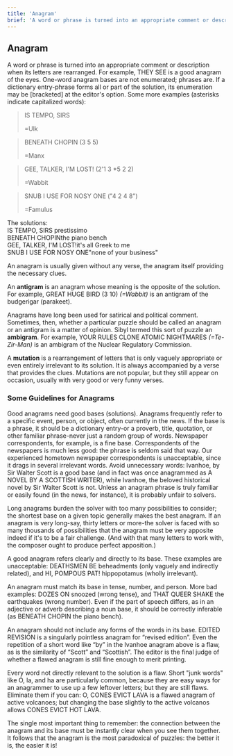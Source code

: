```yaml
---
title: 'Anagram'
brief: 'A word or phrase is turned into an appropriate comment or description when its letters are rearranged.'
---
```


## Anagram

A word or phrase is turned into an appropriate comment or description when its letters are rearranged. For example, <Example>THEY SEE</Example> is a good anagram of <Example>the eyes</Example>. One-word anagram bases are not enumerated; phrases are. If a dictionary entry-phrase forms all or part of the solution, its enumeration may be [bracketed] at the editor's option. Some more examples (asterisks indicate capitalized words):

<blockquote>
IS TEMPO, SIRS

=Ulk
</blockquote>

<blockquote>
BENEATH CHOPIN (3 5 5)

=Manx
</blockquote>

<blockquote>
GEE, TALKER, I'M LOST! (2'1 3 *5 2 2)

=Wabbit
</blockquote>

<blockquote>
SNUB I USE FOR NOSY ONE ("4 2 4 8")

=Famulus
</blockquote>

The solutions:<br/>
<Example><Step>IS TEMPO, SIRS</Step> <Finally>prestissimo</Finally></Example><br/>
<Example><Step>BENEATH CHOPIN</Step><Finally>the piano bench</Finally></Example><br/>
<Example><Step>GEE, TALKER, I'M LOST!</Step><Finally>it's all Greek to me</Finally></Example><br/>
<Example><Step>SNUB I USE FOR NOSY ONE</Step><Finally>"none of your business"</Finally></Example>

An anagram is usually given without any verse, the anagram itself providing the necessary clues.

An **antigram** is an anagram whose meaning is the opposite of the solution. For example, <Example>GREAT HUGE
BIRD (3 10) <cite>(=Wabbit)</cite></Example> is an antigram of <Example>the budgerigar</Example> (parakeet).

Anagrams have long been used for satirical and political comment. Sometimes, then, whether a particular puzzle should be called an anagram or an antigram is a matter of opinion. Sibyl termed this sort of puzzle an **ambigram**.
For example, <Example>YOUR RULES CLONE ATOMIC NIGHTMARES <cite>(=Te-Zir-Man)</cite></Example> is an ambigram of <Example>the Nuclear Regulatory Commission</Example>.

A **mutation** is a rearrangement of letters that is only vaguely appropriate or even entirely irrelevant to its solution. It is always accompanied by a verse that provides the clues. Mutations are not popular, but they still appear on occasion, usually with very good or very funny verses.

### Some Guidelines for Anagrams

Good anagrams need good bases (solutions). Anagrams frequently refer to a specific event, person, or object, often currently in the news. If the base is a phrase, it should be a dictionary entry-or a proverb, title, quotation, or other familiar phrase-never just a random group of words. <Example>Newspaper correspondents</Example>, for example, is a fine base. <Example caution>Correspondents of the newspapers</Example> is much less good: the phrase is seldom said that way. <Example bad>Our experienced hometown newspaper correspondents</Example> is unacceptable, since it drags in several irrelevant words. Avoid unnecessary words: <Example>Ivanhoe, by Sir Walter Scott</Example> is a good base (and in fact was once anagrammed as <Example>A NOVEL BY A SCOTTISH WRITER</Example>), while <Example bad>Ivanhoe, the beloved historical novel by Sir Walter Scott</Example> is not. Unless an anagram phrase is truly familiar or easily found (in the news, for instance), it is probably unfair to solvers.

Long anagrams burden the solver with too many possibilities to consider; the shortest base on a given topic generally makes the best anagram. If an anagram is very long-say, thirty letters or more-the solver is faced with so many thousands of possibilities that the anagram must be very apposite indeed if it's to be a fair challenge. (And with that many letters to work with, the composer ought to produce perfect apposition.)

A good anagram refers clearly and directly to its base. These examples are unacceptable: <Example bad><Step>DEATHSMEN BE</Step> <Finally>beheadments</Finally></Example> (only vaguely and indirectly related), and
<Example bad><Step>HI, POMPOUS PAT!</Step> <Finally>hippopotamus</Finally></Example> (wholly
irrelevant).

An anagram must match its base in tense, number, and person. More bad examples: <Example bad><Step>DOZES ON</Step> <Finally>snoozed</Finally></Example> (wrong tense), and <Example bad><Step>THAT QUEER SHAKE</Step> <Finally>the earthquakes</Finally></Example> (wrong number). Even if the part of speech differs, as in an adjective or adverb describing a noun base, it should be correctly inferable (as <Example><Step>BENEATH CHOPIN</Step> <Finally>the piano bench</Finally></Example>).

An anagram should not include any forms of the words in its base. <Example bad>EDITED REVISION</Example> is a singularly pointless anagram for &ldquo;revised edition&rdquo;. Even the repetition of a short word like &ldquo;by&rdquo; in the Ivanhoe anagram above is a flaw, as is the similarity of &ldquo;Scott&rdquo; and &ldquo;Scottish&rdquo;. The editor is the final judge of whether a flawed anagram is still fine enough to merit printing.

Every word not directly relevant to the solution is a flaw. Short "junk words" like O, la, and ha are particularly common, because they are easy ways for an anagrammer to use up a few leftover letters; but they are still flaws. Eliminate them if you can: <Example caution>O, CONES EVICT LAVA</Example> is a flawed anagram of <Example caution>active volcanoes</Example>; but changing the base slightly to <Example>the active volcanos</Example> allows <Example>CONES EVICT HOT LAVA</Example>.

The single most important thing to remember: the connection between the anagram and its base must be instantly clear when you see them together. It follows that the anagram is the most paradoxical of puzzles: the better it is, the easier it is!